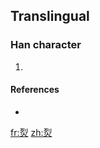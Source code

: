 ==Translingual==

===Han character===
{{Han char|rn=86|rad=火|as=06|sn=10|four=|canj=一弓火 (MNF), X一弓火 (XMNF)}}

# {{defn|Han|sort=火06}}

====References====
* {{Han ref|kx=0671.081|hdz=32201.121|uh=70EE|ud=28910}}

[[fr:烮]]
[[zh:烮]]